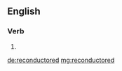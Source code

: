 ==English==

===Verb===
{{head|en|verb form}}

# {{en-past of|reconductor}}

[[de:reconductored]]
[[mg:reconductored]]